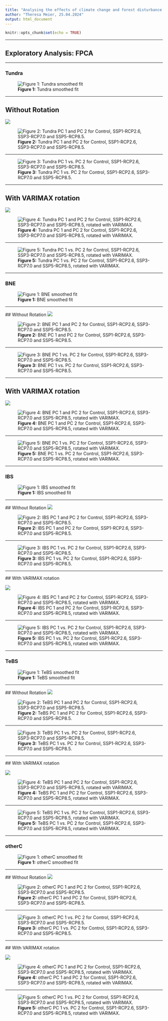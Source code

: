 ```yaml
---
title: "Analysing the effects of climate change and forest disturbance on vegetation dynamics in the boreal forest"
author: "Theresa Meier, 25.04.2024"
output: html_document
---
```


```r
knitr::opts_chunk$set(echo = TRUE)
```

***

## Exploratory Analysis: FPCA

***

### Tundra

![**Figure 1:** Tundra smoothed fit ](/home/theresa/Schreibtisch/Theresa/STUDIUM/Master Statistics and Data Science/Masterarbeit/Scripts/Plots/FPCA/PCs_2015_2020/PCA_Tundra_1.png)

***

## Without Rotation
![](/home/theresa/Schreibtisch/Theresa/STUDIUM/Master Statistics and Data Science/Masterarbeit/Scripts/Plots/FPCA/PCs_2015_2020/unrotated/Tundra/PCA_control_126_Tundra_1_unrotated.png)

![**Figure 2:** Tundra PC 1 and PC 2 for Control, SSP1-RCP2.6, SSP3-RCP7.0 and SSP5-RCP8.5. ](/home/theresa/Schreibtisch/Theresa/STUDIUM/Master Statistics and Data Science/Masterarbeit/Scripts/Plots/FPCA/PCs_2015_2020/unrotated/Tundra/PCA_370_585_Tundra_1_unrotated.png)

***

![**Figure 3:** Tundra PC 1 vs. PC 2 for Control, SSP1-RCP2.6, SSP3-RCP7.0 and SSP5-RCP8.5. ](/home/theresa/Schreibtisch/Theresa/STUDIUM/Master Statistics and Data Science/Masterarbeit/Scripts/Plots/FPCA/PCs_2015_2020/unrotated/Tundra/PC1_vs_PC2_Tundra_1_unrotated.png)

***

## With VARIMAX rotation

![](/home/theresa/Schreibtisch/Theresa/STUDIUM/Master Statistics and Data Science/Masterarbeit/Scripts/Plots/FPCA/PCs_2015_2020/varimax/Tundra/PCA_control_126_Tundra_1_varimax.png)

![**Figure 4:** Tundra PC 1 and PC 2 for Control, SSP1-RCP2.6, SSP3-RCP7.0 and SSP5-RCP8.5, rotated with VARIMAX. ](/home/theresa/Schreibtisch/Theresa/STUDIUM/Master Statistics and Data Science/Masterarbeit/Scripts/Plots/FPCA/PCs_2015_2020/varimax/Tundra/PCA_370_585_Tundra_1_varimax.png)

***

![**Figure 5:** Tundra PC 1 vs. PC 2 for Control, SSP1-RCP2.6, SSP3-RCP7.0 and SSP5-RCP8.5, rotated with VARIMAX. ](/home/theresa/Schreibtisch/Theresa/STUDIUM/Master Statistics and Data Science/Masterarbeit/Scripts/Plots/FPCA/PCs_2015_2020/varimax/Tundra/PC1_vs_PC2_Tundra_1_varimax.png)

***

### BNE

![**Figure 1:** BNE smoothed fit ](/home/theresa/Schreibtisch/Theresa/STUDIUM/Master Statistics and Data Science/Masterarbeit/Scripts/Plots/FPCA/PCs_2015_2020/PCA_BNE_1.png)

***
  
  ## Without Rotation
  ![](/home/theresa/Schreibtisch/Theresa/STUDIUM/Master Statistics and Data Science/Masterarbeit/Scripts/Plots/FPCA/PCs_2015_2020/unrotated/BNE/PCA_control_126_BNE_1_unrotated.png)

![**Figure 2:** BNE PC 1 and PC 2 for Control, SSP1-RCP2.6, SSP3-RCP7.0 and SSP5-RCP8.5. ](/home/theresa/Schreibtisch/Theresa/STUDIUM/Master Statistics and Data Science/Masterarbeit/Scripts/Plots/FPCA/PCs_2015_2020/unrotated/BNE/PCA_370_585_BNE_1_unrotated.png)

***
  
  ![**Figure 3:** BNE PC 1 vs. PC 2 for Control, SSP1-RCP2.6, SSP3-RCP7.0 and SSP5-RCP8.5. ](/home/theresa/Schreibtisch/Theresa/STUDIUM/Master Statistics and Data Science/Masterarbeit/Scripts/Plots/FPCA/PCs_2015_2020/unrotated/BNE/PC1_vs_PC2_BNE_1_unrotated.png)

***
  
## With VARIMAX rotation
  
  ![](/home/theresa/Schreibtisch/Theresa/STUDIUM/Master Statistics and Data Science/Masterarbeit/Scripts/Plots/FPCA/PCs_2015_2020/varimax/BNE/PCA_control_126_BNE_1_varimax.png)

![**Figure 4:** BNE PC 1 and PC 2 for Control, SSP1-RCP2.6, SSP3-RCP7.0 and SSP5-RCP8.5, rotated with VARIMAX. ](/home/theresa/Schreibtisch/Theresa/STUDIUM/Master Statistics and Data Science/Masterarbeit/Scripts/Plots/FPCA/PCs_2015_2020/varimax/BNE/PCA_370_585_BNE_1_varimax.png)

***
  
  ![**Figure 5:** BNE PC 1 vs. PC 2 for Control, SSP1-RCP2.6, SSP3-RCP7.0 and SSP5-RCP8.5, rotated with VARIMAX. ](/home/theresa/Schreibtisch/Theresa/STUDIUM/Master Statistics and Data Science/Masterarbeit/Scripts/Plots/FPCA/PCs_2015_2020/varimax/BNE/PC1_vs_PC2_BNE_1_varimax.png)
  
***

### IBS

![**Figure 1:** IBS smoothed fit ](/home/theresa/Schreibtisch/Theresa/STUDIUM/Master Statistics and Data Science/Masterarbeit/Scripts/Plots/FPCA/PCs_2015_2020/PCA_IBS_1.png)

***
  
  ## Without Rotation
  ![](/home/theresa/Schreibtisch/Theresa/STUDIUM/Master Statistics and Data Science/Masterarbeit/Scripts/Plots/FPCA/PCs_2015_2020/unrotated/IBS/PCA_control_126_IBS_1_unrotated.png)

![**Figure 2:** IBS PC 1 and PC 2 for Control, SSP1-RCP2.6, SSP3-RCP7.0 and SSP5-RCP8.5. ](/home/theresa/Schreibtisch/Theresa/STUDIUM/Master Statistics and Data Science/Masterarbeit/Scripts/Plots/FPCA/PCs_2015_2020/unrotated/IBS/PCA_370_585_IBS_1_unrotated.png)

***
  
  ![**Figure 3:** IBS PC 1 vs. PC 2 for Control, SSP1-RCP2.6, SSP3-RCP7.0 and SSP5-RCP8.5. ](/home/theresa/Schreibtisch/Theresa/STUDIUM/Master Statistics and Data Science/Masterarbeit/Scripts/Plots/FPCA/PCs_2015_2020/unrotated/IBS/PC1_vs_PC2_IBS_1_unrotated.png)

***
  
  ## With VARIMAX rotation
  
  ![](/home/theresa/Schreibtisch/Theresa/STUDIUM/Master Statistics and Data Science/Masterarbeit/Scripts/Plots/FPCA/PCs_2015_2020/varimax/IBS/PCA_control_126_IBS_1_varimax.png)

![**Figure 4:** IBS PC 1 and PC 2 for Control, SSP1-RCP2.6, SSP3-RCP7.0 and SSP5-RCP8.5, rotated with VARIMAX. ](/home/theresa/Schreibtisch/Theresa/STUDIUM/Master Statistics and Data Science/Masterarbeit/Scripts/Plots/FPCA/PCs_2015_2020/varimax/IBS/PCA_370_585_IBS_1_varimax.png)

***
  
  ![**Figure 5:** IBS PC 1 vs. PC 2 for Control, SSP1-RCP2.6, SSP3-RCP7.0 and SSP5-RCP8.5, rotated with VARIMAX. ](/home/theresa/Schreibtisch/Theresa/STUDIUM/Master Statistics and Data Science/Masterarbeit/Scripts/Plots/FPCA/PCs_2015_2020/varimax/IBS/PC1_vs_PC2_IBS_1_varimax.png)

***

### TeBS

![**Figure 1:** TeBS smoothed fit ](/home/theresa/Schreibtisch/Theresa/STUDIUM/Master Statistics and Data Science/Masterarbeit/Scripts/Plots/FPCA/PCs_2015_2020/PCA_TeBS_1.png)

***
  
  ## Without Rotation
  ![](/home/theresa/Schreibtisch/Theresa/STUDIUM/Master Statistics and Data Science/Masterarbeit/Scripts/Plots/FPCA/PCs_2015_2020/unrotated/TeBS/PCA_control_126_TeBS_1_unrotated.png)

![**Figure 2:** TeBS PC 1 and PC 2 for Control, SSP1-RCP2.6, SSP3-RCP7.0 and SSP5-RCP8.5. ](/home/theresa/Schreibtisch/Theresa/STUDIUM/Master Statistics and Data Science/Masterarbeit/Scripts/Plots/FPCA/PCs_2015_2020/unrotated/TeBS/PCA_370_585_TeBS_1_unrotated.png)

***
  
  ![**Figure 3:** TeBS PC 1 vs. PC 2 for Control, SSP1-RCP2.6, SSP3-RCP7.0 and SSP5-RCP8.5. ](/home/theresa/Schreibtisch/Theresa/STUDIUM/Master Statistics and Data Science/Masterarbeit/Scripts/Plots/FPCA/PCs_2015_2020/unrotated/TeBS/PC1_vs_PC2_TeBS_1_unrotated.png)

***
  
  ## With VARIMAX rotation
  
  ![](/home/theresa/Schreibtisch/Theresa/STUDIUM/Master Statistics and Data Science/Masterarbeit/Scripts/Plots/FPCA/PCs_2015_2020/varimax/TeBS/PCA_control_126_TeBS_1_varimax.png)

![**Figure 4:** TeBS PC 1 and PC 2 for Control, SSP1-RCP2.6, SSP3-RCP7.0 and SSP5-RCP8.5, rotated with VARIMAX. ](/home/theresa/Schreibtisch/Theresa/STUDIUM/Master Statistics and Data Science/Masterarbeit/Scripts/Plots/FPCA/PCs_2015_2020/varimax/TeBS/PCA_370_585_TeBS_1_varimax.png)

***
  
  ![**Figure 5:** TeBS PC 1 vs. PC 2 for Control, SSP1-RCP2.6, SSP3-RCP7.0 and SSP5-RCP8.5, rotated with VARIMAX. ](/home/theresa/Schreibtisch/Theresa/STUDIUM/Master Statistics and Data Science/Masterarbeit/Scripts/Plots/FPCA/PCs_2015_2020/varimax/TeBS/PC1_vs_PC2_TeBS_1_varimax.png)
  
***

### otherC

![**Figure 1:** otherC smoothed fit ](/home/theresa/Schreibtisch/Theresa/STUDIUM/Master Statistics and Data Science/Masterarbeit/Scripts/Plots/FPCA/PCs_2015_2020/PCA_otherC_1.png)

***
  
  ## Without Rotation
  ![](/home/theresa/Schreibtisch/Theresa/STUDIUM/Master Statistics and Data Science/Masterarbeit/Scripts/Plots/FPCA/PCs_2015_2020/unrotated/otherC/PCA_control_126_otherC_1_unrotated.png)

![**Figure 2:** otherC PC 1 and PC 2 for Control, SSP1-RCP2.6, SSP3-RCP7.0 and SSP5-RCP8.5. ](/home/theresa/Schreibtisch/Theresa/STUDIUM/Master Statistics and Data Science/Masterarbeit/Scripts/Plots/FPCA/PCs_2015_2020/unrotated/otherC/PCA_370_585_otherC_1_unrotated.png)

***
  
  ![**Figure 3:** otherC PC 1 vs. PC 2 for Control, SSP1-RCP2.6, SSP3-RCP7.0 and SSP5-RCP8.5. ](/home/theresa/Schreibtisch/Theresa/STUDIUM/Master Statistics and Data Science/Masterarbeit/Scripts/Plots/FPCA/PCs_2015_2020/unrotated/otherC/PC1_vs_PC2_otherC_1_unrotated.png)

***
  
  ## With VARIMAX rotation
  
  ![](/home/theresa/Schreibtisch/Theresa/STUDIUM/Master Statistics and Data Science/Masterarbeit/Scripts/Plots/FPCA/PCs_2015_2020/varimax/otherC/PCA_control_126_otherC_1_varimax.png)

![**Figure 4:** otherC PC 1 and PC 2 for Control, SSP1-RCP2.6, SSP3-RCP7.0 and SSP5-RCP8.5, rotated with VARIMAX. ](/home/theresa/Schreibtisch/Theresa/STUDIUM/Master Statistics and Data Science/Masterarbeit/Scripts/Plots/FPCA/PCs_2015_2020/varimax/otherC/PCA_370_585_otherC_1_varimax.png)

***
  
  ![**Figure 5:** otherC PC 1 vs. PC 2 for Control, SSP1-RCP2.6, SSP3-RCP7.0 and SSP5-RCP8.5, rotated with VARIMAX. ](/home/theresa/Schreibtisch/Theresa/STUDIUM/Master Statistics and Data Science/Masterarbeit/Scripts/Plots/FPCA/PCs_2015_2020/varimax/otherC/PC1_vs_PC2_otherC_1_varimax.png)